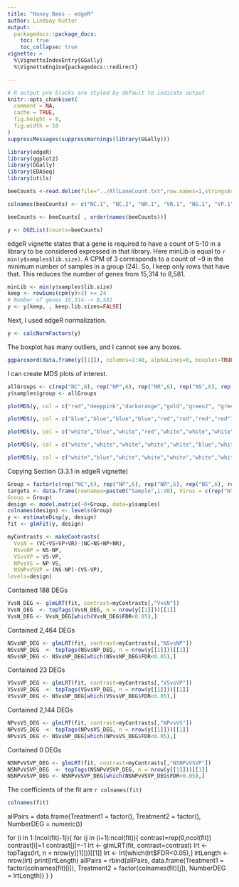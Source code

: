```yaml
---
title: "Honey Bees - edgeR"
author: Lindsay Rutter
output:
  packagedocs::package_docs:
    toc: true
    toc_collapse: true
vignette: >
  %\VignetteIndexEntry{GGally}
  %\VignetteEngine{packagedocs::redirect}

---
```


<meta http-equiv="content-type" content="text/html;charset=utf-8" />

```r
# R output pre blocks are styled by default to indicate output
knitr::opts_chunk$set(
  comment = NA,
  cache = TRUE,
  fig.height = 8,
  fig.width = 10
)
suppressMessages(suppressWarnings(library(GGally)))
```

```r
library(edgeR)
library(ggplot2)
library(GGally)
library(EDASeq)
library(utils)

beeCounts <-read.delim(file="../AllLaneCount.txt",row.names=1,stringsAsFactors = FALSE)

colnames(beeCounts) <- c("NC.1", "NC.2", "NR.1", "VR.1", "NS.1", "VP.1", "NS.2", "VR.2", "NP.1", "VP.2", "VC.1", "NP.2", "VP.3", "NP.3", "VS.1", "VS.2", "VC.2", "NC.3", "VP.4", "NC.4", "NR.2", "VC.3", "VC.4", "NP.4", "VR.3", "NC.5", "VS.3", "NP.5", "VC.5", "VS.4", "NS.3", "VS.5", "VP.5", "NR.3", "NR.4", "VC.6", "NS.4", "NC.6", "NP.6", "VR.4", "NR.5", "NR.6", "NS.5", "VP.6", "NS.6", "VR.5", "VR.6", "VS.6")

beeCounts <- beeCounts[ , order(names(beeCounts))]

y <- DGEList(counts=beeCounts)
```

edgeR vignette states that a gene is required to have a count of 5-10 in a library to be considered expressed in that library. Here minLib is equal to `r min(y$samples$lib.size)`. A CPM of 3 corresponds to a count of ~9 in the minimum number of samples in a group (24). So, I keep only rows that have that. This reduces the number of genes from 15,314 to 8,581.

```r
minLib <- min(y$samples$lib.size)
keep <- rowSums(cpm(y)>3) >= 24
# Number of genes 15,314--> 8,581
y <- y[keep, , keep.lib.sizes=FALSE]
```

Next, I used edgeR normalization.
```r
y <- calcNormFactors(y)
```

The boxplot has many outliers, and I cannot see any boxes.

```r
ggparcoord(data.frame(y[[1]]), columns=1:48, alphaLines=0, boxplot=TRUE, scale="globalminmax") + coord_flip()
```

I can create MDS plots of interest.

```r
allGroups <- c(rep("NC",6), rep("NP",6), rep("NR",6), rep("NS",6), rep("VC",6), rep("VP",6), rep("VR",6), rep("VS",6))
y$samples$group <- allGroups

plotMDS(y, col = c("red","deeppink","darkorange","gold","green2", "green4","blue", "purple")[factor(allGroups)], cex=0.6)

plotMDS(y, col = c("blue","blue","blue","blue","red","red","red","red")[factor(allGroups)], cex=0.6)

plotMDS(y, col = c("white","blue","white","red","white","white","white","white")[factor(allGroups)], cex=0.6)

plotMDS(y, col = c("white","white","white","white","white","blue","white","red")[factor(allGroups)], cex=0.6)

plotMDS(y, col = c("white","blue","white","white","white","white","white","red")[factor(allGroups)], cex=0.6)
```

Copying Section (3.3.1 in edgeR vignette)

```r
Group = factor(c(rep("NC",6), rep("NP",6), rep("NR",6), rep("NS",6), rep("VC",6), rep("VP",6), rep("VR",6), rep("VS",6)))
targets <- data.frame(rownames=paste0("Sample",1:48), Virus = c(rep("N",24), rep("V",24)), Diet = c(rep("C",6), rep("P",6), rep("R",6), rep("S",6), rep("C",6), rep("P",6), rep("R",6), rep("S",6)), 
Group = Group)
design <- model.matrix(~0+Group, data=y$samples)
colnames(design) <- levels(Group)
y <- estimateDisp(y, design)
fit <- glmFit(y, design)

myContrasts <- makeContrasts(
  VvsN = (VC+VS+VP+VR)-(NC+NS+NP+NR),
  NSvsNP = NS-NP,
  VSvsVP = VS-VP,
  NPvsVS = NP-VS,
  NSNPvVSVP = (NS-NP)-(VS-VP),
levels=design)
```

Contained 188 DEGs
```r
VvsN_DEG <- glmLRT(fit, contrast=myContrasts[,"VvsN"])
VvsN_DEG  <- topTags(VvsN_DEG, n = nrow(y[[1]]))[[1]]
VvsN_DEG <- VvsN_DEG[which(VvsN_DEG$FDR<0.05),]
```

Contained 2,464 DEGs
```r
NSvsNP_DEG <- glmLRT(fit, contrast=myContrasts[,"NSvsNP"])
NSvsNP_DEG  <- topTags(NSvsNP_DEG, n = nrow(y[[1]]))[[1]]
NSvsNP_DEG <- NSvsNP_DEG[which(NSvsNP_DEG$FDR<0.05),]
```

Contained 23 DEGs
```r
VSvsVP_DEG <- glmLRT(fit, contrast=myContrasts[,"VSvsVP"])
VSvsVP_DEG  <- topTags(VSvsVP_DEG, n = nrow(y[[1]]))[[1]]
VSvsVP_DEG <- NSvsNP_DEG[which(VSvsVP_DEG$FDR<0.05),]
```

Contained 2,144 DEGs
```r
NPvsVS_DEG <- glmLRT(fit, contrast=myContrasts[,"NPvsVS"])
NPvsVS_DEG  <- topTags(NPvsVS_DEG, n = nrow(y[[1]]))[[1]]
NPvsVS_DEG <- NSvsNP_DEG[which(NPvsVS_DEG$FDR<0.05),]
```

Contained 0 DEGs
```r
NSNPvVSVP_DEG <- glmLRT(fit, contrast=myContrasts[,"NSNPvVSVP"])
NSNPvVSVP_DEG  <- topTags(NSNPvVSVP_DEG, n = nrow(y[[1]]))[[1]]
NSNPvVSVP_DEG <- NSNPvVSVP_DEG[which(NSNPvVSVP_DEG$FDR<0.05),]
```

The coefficients of the fit are `r colnames(fit)`
```r
colnames(fit)
```

allPairs = data.frame(Treatment1 = factor(), Treatment2 = factor(), NumberDEG = numeric())

for (i in 1:(ncol(fit)-1)){
  for (j in (i+1):ncol(fit)){
    contrast=rep(0,ncol(fit))
    contrast[i]=1
    contrast[j]=-1
    lrt <- glmLRT(fit, contrast=contrast)
    lrt <- topTags(lrt, n = nrow(y[[1]]))[[1]]
    lrt <- lrt[which(lrt$FDR<0.05),]
    lrtLength <- nrow(lrt)
    print(lrtLength)
    allPairs = rbind(allPairs, data.frame(Treatment1 = factor(colnames(fit)[i]), Treatment2 = factor(colnames(fit)[j]), NumberDEG = lrtLength))
  }
}

